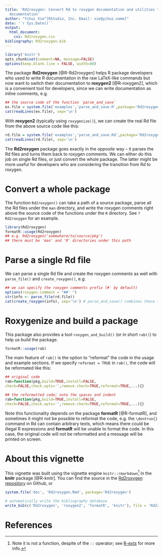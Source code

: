 ```yaml
---
title: 'Rd2roxygen: Convert Rd to roxygen documentation and utilities to enhance R
  documentation'
author: "Yihui Xie^[RStudio, Inc. Email: xie@yihui.name]"
date: '`r Sys.Date()`'
output:
  html_document:
    css: Rd2roxygen.css
bibliography: Rd2roxygen.bib
---
```


<!--
%\VignetteEngine{knitr::rmarkdown}
%\VignetteIndexEntry{Rd2roxygen: Convert Rd to roxygen documentation and utilities to enhance R documentation}
-->

```r
library('knitr')
opts_chunk$set(comment=NA, message=FALSE)
options(keep.blank.line = FALSE, width=80)
```

The package **Rd2roxygen** [@R-Rd2roxygen] helps R package developers who
used to write R documentation in the raw LaTeX-like commands but now want to
switch their documentation to **roxygen2** [@R-roxygen2], which is a
convenient tool for developers, since we can write documentation as inline
comments, e.g.

```r
## the source code of the function `parse_and_save`
ex.file = system.file('examples','parse_and_save.R',package='Rd2roxygen')
cat(readLines(ex.file), sep='\n')
```

With **roxygen2** (typically using `roxygenize()`), we can create the real
Rd file from the above source code like this:

```r
rd.file = system.file('examples','parse_and_save.Rd',package='Rd2roxygen')
cat(readLines(rd.file), sep='\n')
```

The **Rd2roxygen** package goes exactly in the _opposite_ way -- it parses
the Rd files and turns them back to roxygen comments. We can either do this
job on single Rd files, or just convert the whole package. The latter might
be more useful for developers who are considering the transition from Rd to
roxygen.

# Convert a whole package

The function `Rd2roxygen()` can take a path of a source package, parse all
the Rd files under the `man` directory, and write the roxygen comments right
above the source code of the functions under the `R` directory. See
`?Rd2roxygen` for an example.

```r
library(Rd2roxygen)
formatR::usage(Rd2roxygen)
## e.g. Rd2roxygen('somewhere/to/source/pkg')
## there must be 'man' and 'R' directories under this path
```

# Parse a single Rd file

We can parse a single Rd file and create the roxygen comments as well with
`parse_file()` and `create_roxygen()`, e.g.

```r
## we can specify the roxygen comments prefix (#' by default)
options(roxygen.comment = "##' ")
str(info <- parse_file(rd.file))
cat(create_roxygen(info), sep='\n') # parse_and_save() combines these two steps
```

# Roxygenize and build a package

This package also provides a tool `roxygen_and_build()` (or in short `rab()`)
to help us build the package.

```r
formatR::usage(rab)
```

The main feature of `rab()` is the option to "reformat" the code in the
usage and example sections. If we specify `reformat = TRUE` in `rab()`, the
code will be reformated like this:

```r
## original code
rab=function(pkg,build=TRUE,install=FALSE,
check=FALSE,check.opts='',remove.check=TRUE,reformat=TRUE,...){}
```
```r
## the reformatted code; note the spaces and indent
rab=function(pkg,build=TRUE,install=FALSE,
check=FALSE,check.opts='',remove.check=TRUE,reformat=TRUE,...){}
```

Note this functionality depends on the package **formatR** [@R-formatR], and
sometimes it might not be possible to reformat the code, e.g. the
`\dontrun{}` command in Rd can contain arbitrary texts, which means there
could be illegal R expressions and **formatR** will be unable to format the
code. In this case, the original code will not be reformatted and a message
will be printed on screen.

# About this vignette

This vignette was built using the vignette engine `knitr::rmarkdown`^[Note
it is not a function, despite of the `::` operator; see
[R-exts](http://cran.rstudio.com/doc/manuals/r-release/R-exts.html#Non_002dSweave-vignettes)
for more info.] in the **knitr** package [@R-knitr]. You can find the source
in the [Rd2roxygen
repository](https://github.com/yihui/Rd2roxygen/tree/master/vignettes) on
Github, or

```r
system.file('doc', 'Rd2roxygen.Rmd', package='Rd2roxygen')
```

```r
# automatically write the bibliography database
write_bib(c('Rd2roxygen', 'roxygen2', 'formatR', 'knitr'), file = 'Rd2roxygen.bib')
```

# References
